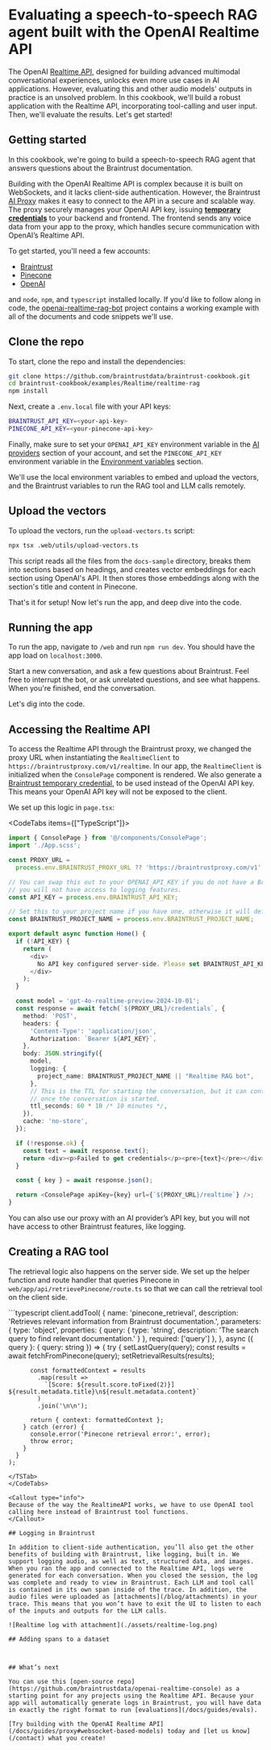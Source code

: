 # Evaluating a speech-to-speech RAG agent built with the OpenAI Realtime API

The OpenAI [Realtime API](https://platform.openai.com/docs/guides/realtime), designed for building advanced multimodal conversational experiences, unlocks even more use cases in AI applications. However, evaluating this and other audio models' outputs in practice is an unsolved problem. In this cookbook, we'll build a robust application with the Realtime API, incorporating tool-calling and user input. Then, we'll evaluate the results. Let's get started!

## Getting started 
In this cookbook, we're going to build a speech-to-speech RAG agent that answers questions about the Braintrust documentation. 

Building with the OpenAI Realtime API is complex because it is built on WebSockets, and it lacks client-side authentication. However, the Braintrust [AI Proxy](/docs/guides/proxy) makes it easy to connect to the API in a secure and scalable way. The proxy securely manages your OpenAI API key, issuing [**temporary credentials**](/docs/guides/proxy#temporary-credentials-for-end-user-access) to your backend and frontend. The frontend sends any voice data from your app to the proxy, which handles secure communication with OpenAI’s Realtime API.

To get started, you'll need a few accounts:

- [Braintrust](https://www.braintrust.dev/signup)
- [Pinecone](https://app.pinecone.io/?sessionType=signup)
- [OpenAI](https://platform.openai.com/signup)

and `node`, `npm`, and `typescript` installed locally. If you'd like to follow along in code,
the [openai-realtime-rag-bot](link)
project contains a working example with all of the documents and code snippets we'll use.

## Clone the repo

To start, clone the repo and install the dependencies:

```bash
git clone https://github.com/braintrustdata/braintrust-cookbook.git
cd braintrust-cookbook/examples/Realtime/realtime-rag
npm install
```

Next, create a `.env.local` file with your API keys:

```bash
BRAINTRUST_API_KEY=<your-api-key>
PINECONE_API_KEY=<your-pinecone-api-key>
```

Finally, make sure to set your `OPENAI_API_KEY` environment variable in the [AI providers](https://www.braintrust.dev/app/braintrustdata.com/settings/secrets) section
of your account, and set the `PINECONE_API_KEY` environment variable in the [Environment variables](https://www.braintrust.dev/app/settings?subroute=env-vars) section.

<Callout type="info">
  We'll use the local environment variables to embed and upload the vectors, and
  the Braintrust variables to run the RAG tool and LLM calls remotely. 
</Callout>

## Upload the vectors

To upload the vectors, run the `upload-vectors.ts` script:

```bash
npx tsx .web/utils/upload-vectors.ts
```

This script reads all the files from the `docs-sample` directory, breaks them into sections based on headings, and creates vector embeddings for each section using OpenAI's API. It then stores those embeddings along with the section's title and content in Pinecone.

That's it for setup! Now let's run the app, and deep dive into the code. 

## Running the app

To run the app, navigate to `/web` and run `npm run dev`. You should have the app load on `localhost:3000`.

Start a new conversation, and ask a few questions about Braintrust. Feel free to interrupt the bot, or ask unrelated questions, and see what happens. When you're finished, end the conversation. 

Let's dig into the code. 

## Accessing the Realtime API

To access the Realtime API through the Braintrust proxy, we changed the proxy URL when instantiating the `RealtimeClient` to `https://braintrustproxy.com/v1/realtime`. In our app, the `RealtimeClient` is initialized when the `ConsolePage` component is rendered. We also generate a [Braintrust temporary credential](/docs/guides/proxy#temporary-credentials-for-end-user-access), to be used instead of the OpenAI API key. This means your OpenAI API key will not be exposed to the client.

We set up this logic in `page.tsx`:

<CodeTabs items={["TypeScript"]}>
<TSTab>
```typescript
import { ConsolePage } from '@/components/ConsolePage';
import './App.scss';

const PROXY_URL =
  process.env.BRAINTRUST_PROXY_URL ?? 'https://braintrustproxy.com/v1';

// You can swap this out to your OPENAI_API_KEY if you do not have a Braintrust account, but
// you will not have access to logging features.
const API_KEY = process.env.BRAINTRUST_API_KEY;

// Set this to your project name if you have one, otherwise it will default to "Realtime voice console"
const BRAINTRUST_PROJECT_NAME = process.env.BRAINTRUST_PROJECT_NAME;

export default async function Home() {
  if (!API_KEY) {
    return (
      <div>
        No API key configured server-side. Please set BRAINTRUST_API_KEY
      </div>
    );
  }

  const model = 'gpt-4o-realtime-preview-2024-10-01';
  const response = await fetch(`${PROXY_URL}/credentials`, {
    method: 'POST',
    headers: {
      'Content-Type': 'application/json',
      Authorization: `Bearer ${API_KEY}`,
    },
    body: JSON.stringify({
      model,
      logging: {
        project_name: BRAINTRUST_PROJECT_NAME || "Realtime RAG bot",
      },
      // This is the TTL for starting the conversation, but it can continue as long as needed
      // once the conversation is started.
      ttl_seconds: 60 * 10 /* 10 minutes */,
    }),
    cache: 'no-store',
  });

  if (!response.ok) {
    const text = await response.text();
    return <div><p>Failed to get credentials</p><pre>{text}</pre></div>;
  }

  const { key } = await response.json();

  return <ConsolePage apiKey={key} url={`${PROXY_URL}/realtime`} />;
}
```
</TSTab>
</CodeTabs>

<Callout>
  You can also use our proxy with an AI provider’s API key, but you will not have access to other Braintrust features, like logging.
</Callout>

## Creating a RAG tool

The retrieval logic also happens on the server side. We set up the helper function and route handler that queries Pinecone in `web/app/api/retrievePinecone/route.ts` so that we can call the retrieval tool on the client side. 

<CodeTabs>
<TSTab>
```typescript
client.addTool(
      {
        name: 'pinecone_retrieval',
        description: 'Retrieves relevant information from Braintrust documentation.',
        parameters: {
          type: 'object',
          properties: {
            query: {
              type: 'string',
              description: 'The search query to find relevant documentation.'
            }
          },
          required: ['query']
        },
      },
      async ({ query }: { query: string }) => {
        try {
          setLastQuery(query);
          const results = await fetchFromPinecone(query);
          setRetrievalResults(results);

          const formattedContext = results
            .map(result =>
              `[Score: ${result.score.toFixed(2)}] ${result.metadata.title}\n${result.metadata.content}`
            )
            .join('\n\n');

          return { context: formattedContext };
        } catch (error) {
          console.error('Pinecone retrieval error:', error);
          throw error;
        }
      }
    );
```
</TSTab>
</CodeTabs>

<Callout type="info">
Because of the way the RealtimeAPI works, we have to use OpenAI tool calling here instead of Braintrust tool functions. 
</Callout>

## Logging in Braintrust

In addition to client-side authentication, you’ll also get the other benefits of building with Braintrust, like logging, built in. We support logging audio, as well as text, structured data, and images. When you ran the app and connected to the Realtime API, logs were generated for each conversation. When you closed the session, the log was complete and ready to view in Braintrust. Each LLM and tool call is contained in its own span inside of the trace. In addition, the audio files were uploaded as [attachments](/blog/attachments) in your trace. This means that you won’t have to exit the UI to listen to each of the inputs and outputs for the LLM calls.

![Realtime log with attachment](./assets/realtime-log.png)

## Adding spans to a dataset



## What’s next

You can use this [open-source repo](https://github.com/braintrustdata/openai-realtime-console) as a starting point for any projects using the Realtime API. Because your app will automatically generate logs in Braintrust, you will have data in exactly the right format to run [evaluations](/docs/guides/evals).

[Try building with the OpenAI Realtime API](/docs/guides/proxy#websocket-based-models) today and [let us know](/contact) what you create!
